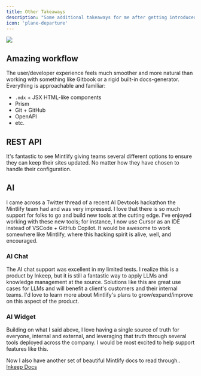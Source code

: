 ```yaml
---
title: Other Takeaways
description: "Some additional takeaways for me after getting introduced with Mintlify"
icon: 'plane-departure'
---
```


<Frame caption="https://unsplash.com/photos/a-bird-flying-over-a-mountain-range-at-sunset-RlReZgrueYs">
  <img src="/images/marek-piwnicki-RlReZgrueYs-unsplash.jpg" />
</Frame>

## Amazing workflow

The user/developer experience feels much smoother and more natural than working with something like Gitbook or a rigid built-in docs-generator. Everything is approachable and familiar:

- `.mdx` + JSX HTML-like components
- Prism
- Git + GitHub
- OpenAPI
- etc.

## REST API

It's fantastic to see Mintlify giving teams several different options to ensure they can keep their sites updated. No matter how they have chosen to handle their configuration.

## AI

I came across a Twitter thread of a recent AI Devtools hackathon the Mintlify team had and was very impressed. I love that there is so much support for folks to go and build new tools at the cutting edge. I’ve enjoyed working with these new tools; for instance, I now use Cursor as an IDE instead of VSCode + GitHub Copilot. It would be awesome to work somewhere like Mintlify, where this hacking spirit is alive, well, and encouraged.

### AI Chat

The AI chat support was excellent in my limited tests. I realize this is a product by Inkeep, but it is still a fantastic way to apply LLMs and knowledge management at the source. Solutions like this are great use cases for LLMs and will benefit a client's customers and their internal teams. I'd love to learn more about Mintlify's plans to grow/expand/improve on this aspect of the product.

### AI Widget

Building on what I said above, I love having a single source of truth for everyone, internal and external, and leveraging that truth through several tools deployed across the company. I would be most excited to help support features like this. 

Now I also have another set of beautiful Mintlify docs to read through.. [Inkeep Docs](https://docs.inkeep.com/overview/getting-started)


